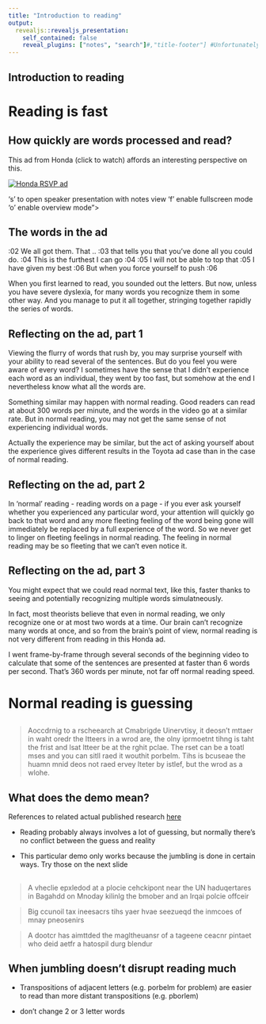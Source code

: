 ```yaml
---
title: "Introduction to reading"
output:
  revealjs::revealjs_presentation:
    self_contained: false
    reveal_plugins: ["notes", "search"]#,"title-footer"] #Unfortunately you can only use plugins expressly supported here https://github.com/rstudio/revealjs/blob/master/R/revealjs_presentation.R
---
```


## Introduction to reading

# Reading is fast

## How quickly are words processed and read? 

This ad from Honda (click to watch) affords an interesting perspective on this.

[![Honda RSVP ad](http://img.youtube.com/vi/AaiIoi3Eg4o/2.jpg)](
https://www.youtube.com/watch?v=AaiIoi3Eg4o
)

	
<aside class="notes">
	's' to open speaker presentation with notes view
	'f' enable fullscreen mode
	'o' enable overview mode"></aside>

## The words in the ad

:02 We all got them. That .. :03 that tells you that you've done all you could do.
:04 This is the furthest I can go :04
:05 I will not be able to top that :05
I have given my best :06
But when you force yourself to push :06

<aside class="notes">
When you first learned to read, you sounded out the letters. But now, unless you have severe dyslexia, for many words you recognize them in some other way.
And you manage to put it all together, stringing together rapidly the series of words.</aside>

## Reflecting on the ad, part 1

Viewing the flurry of words that rush by, you may surprise yourself with your ability to read several of the sentences. But do you feel you were aware of every word? I sometimes have the sense that I didn't experience each word as an individual, they went by too fast, but somehow at the end I nevertheless know what all the words are.

Something similar may happen with normal reading. Good readers can read at about 300 words per minute, and the words in the video go at a similar rate. But in normal reading, you may not get the same sense of not experiencing individual words.

Actually the experience may be similar, but the act of asking yourself about the experience gives different results in the Toyota ad case than in the case of normal reading.

## Reflecting on the ad, part 2

In 'normal' reading - reading words on a page - if you ever ask yourself whether you experienced any particular word, your attention will quickly go back to that word and any more fleeting feeling of the word being gone will immediately be replaced by a full experience of the word.  So we never get to linger on fleeting feelings in normal reading. The feeling in normal reading may be so fleeting that we can't even notice it.

## Reflecting on the ad, part 3

You might expect that we could read normal text, like this, faster thanks to seeing and potentially recognizing multiple words simulatneously. 

In fact, most theorists believe that even in normal reading, we only recognize one or at most two words at a time. Our brain can't recognize many words at once, and so from the brain's point of view, normal reading is not very different from reading in this Honda ad.

<aside class="notes">
I went frame-by-frame through several seconds of the beginning video to calculate that some of the sentences are presented at faster than 6 words per second. That's 360 words per minute, not far off normal reading speed. </aside>

## {data-background="images_videos/wpm.png"}
##

# Normal reading is guessing

## 

> Aoccdrnig to a rscheearch at Cmabrigde Uinervtisy, it deosn't mttaer in waht oredr the ltteers in a wrod are, the olny iprmoetnt tihng is taht the frist and lsat ltteer be at the rghit pclae. The rset can be a toatl mses and you can sitll raed it wouthit porbelm. Tihs is bcuseae the huamn mnid deos not raed ervey lteter by istlef, but the wrod as a wlohe.

## What does the demo mean?

References to related actual published research [here](https://www.mrc-cbu.cam.ac.uk/people/matt.davis/cmabridge/)

- Reading probably always involves a lot of guessing, but normally there's no conflict between the guess and reality

- This particular demo only works because the jumbling is done in certain ways. Try those on the next slide

<section data-notes="Transpositions of adjacent letters (e.g. porbelm for problem) are easier to read than more distant transpositions (e.g. pborlem)"></section>
## 

> A vheclie epxledod at a plocie cehckipont near the UN haduqertares in Bagahdd on Mnoday kilinlg the bmober and an Irqai polcie offceir

> Big ccunoil tax ineesacrs tihs yaer hvae seezueqd the inmcoes of mnay pneosenirs

> A dootcr has aimttded the magltheuansr of a tageene ceacnr pintaet who deid aetfr a hatospil durg blendur

## When jumbling doesn't disrupt reading much

- Transpositions of adjacent letters (e.g. porbelm for problem) are easier to read than more distant transpositions (e.g. pborlem)

- don't change 2 or 3 letter words 


